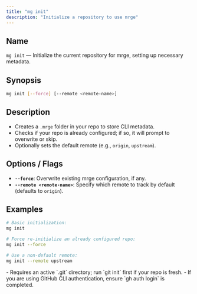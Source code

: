 ```yaml
---
title: "mg init"
description: "Initialize a repository to use mrge"
---
```


## Name

`mg init` — Initialize the current repository for mrge, setting up necessary metadata.

## Synopsis

```bash
mg init [--force] [--remote <remote-name>]
```

## Description

- Creates a `.mrge` folder in your repo to store CLI metadata.
- Checks if your repo is already configured; if so, it will prompt to overwrite or skip.
- Optionally sets the default remote (e.g., `origin`, `upstream`).

## Options / Flags

- **`--force`**: Overwrite existing mrge configuration, if any.
- **`--remote <remote-name>`**: Specify which remote to track by default (defaults to `origin`).

## Examples

```bash
# Basic initialization:
mg init

# Force re-initialize an already configured repo:
mg init --force

# Use a non-default remote:
mg init --remote upstream
```

<Note>
  - Requires an active `.git` directory; run `git init` first if your repo is fresh.
  - If you are using GitHub CLI authentication, ensure `gh auth login` is completed.
</Note>
